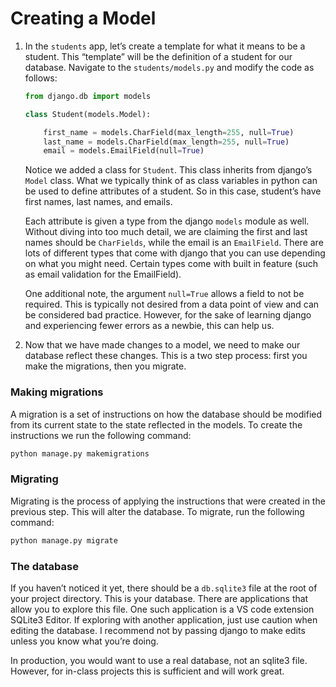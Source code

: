 # Creating a Model


1. In the `students` app, let's create a template for what it means to be a student. This "template" will be the definition of a student for our database. Navigate to the `students/models.py` and modify the code as follows:


    ```python
    from django.db import models

    class Student(models.Model):
        
        first_name = models.CharField(max_length=255, null=True)
        last_name = models.CharField(max_length=255, null=True)
        email = models.EmailField(null=True)

    ```

    Notice we added a class for `Student`. This class inherits from django's `Model` class. What we typically think of as class variables in python can be used to define attributes of a student. So in this case, student's have first names, last names, and emails. 

    Each attribute is given a type from the django `models` module as well. Without diving into too much detail, we are claiming the first and last names should be `CharFields`, while the email is an `EmailField`. There are lots of different types that come with django that you can use depending on what you might need. Certain types come with built in feature (such as email validation for the EmailField). 

    One additional note, the argument `null=True` allows a field to not be required. This is typically not desired from a data point of view and can be considered bad practice. However, for the sake of learning django and experiencing fewer errors as a newbie, this can help us. 

2. Now that we have made changes to a model, we need to make our database reflect these changes. This is a two step process: first you make the migrations, then you migrate.

### Making migrations

A migration is a set of instructions on how the database should be modified from its current state to the state reflected in the models. To create the instructions we run the following command:

```bash
python manage.py makemigrations
```

### Migrating

Migrating is the process of applying the instructions that were created in the previous step. This will alter the database. To migrate, run the following command:

```bash
python manage.py migrate
```


### The database
If you haven't noticed it yet, there should be a `db.sqlite3` file at the root of your project directory. This is your database. There are applications that allow you to explore this file. One such application is a VS code extension SQLite3 Editor. If exploring with another application, just use caution when editing the database. I recommend not by passing django to make edits unless you know what you're doing.

In production, you would want to use a real database, not an sqlite3 file. However, for in-class projects this is sufficient and will work great.